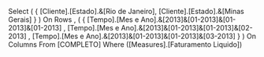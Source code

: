 Select   (   {  [Cliente].[Estado].&[Rio de Janeiro], 
 [Cliente].[Estado].&[Minas Gerais] } )   On Rows , 
(  { [Tempo].[Mes e Ano].&[2013]&[01-2013]&[01-2013]&[01-2013] , 
[Tempo].[Mes e Ano].&[2013]&[01-2013]&[01-2013]&[02-2013] , 
[Tempo].[Mes e Ano].&[2013]&[01-2013]&[01-2013]&[03-2013]  }  )  On Columns 
From  [COMPLETO]
Where ([Measures].[Faturamento Liquido])


